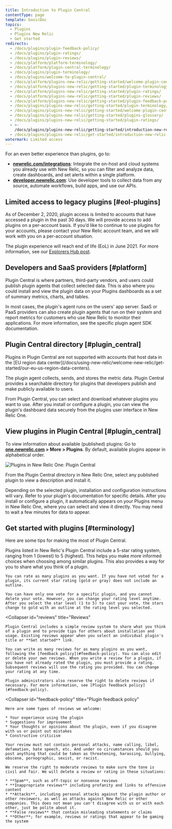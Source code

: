 ```yaml
---
title: Introduction to Plugin Central
contentType: page
template: basicDoc
topics:
  - Plugins
  - Plugins New Relic
  - Get started
redirects:
  - /docs/plugins/plugin-feedback-policy/
  - /docs/plugins/plugin-ratings/
  - /docs/plugins/plugin-reviews/
  - /docs/platform/platform-terminology/
  - /docs/platform/plugin-central-terminology/
  - /docs/plugins/plugin-terminology/
  - /docs/plugins/welcome-to-plugin-central/
  - /docs/platform/plugins-new-relic/getting-started/welcome-plugin-central/
  - /docs/platform/plugins-new-relic/getting-started/plugin-terminology/
  - /docs/platform/plugins-new-relic/getting-started/plugin-ratings/
  - /docs/platform/plugins-new-relic/getting-started/plugin-reviews/
  - /docs/platform/plugins-new-relic/getting-started/plugin-feedback-policy/
  - /docs/plugins/plugins-new-relic/getting-started/plugin-terminology/
  - /docs/plugins/plugins-new-relic/getting-started/welcome-plugin-central/
  - /docs/plugins/plugins-new-relic/getting-started/plugins-glossary/
  - /docs/plugins/plugins-new-relic/getting-started/plugin-ratings/
  - >-
    /docs/plugins/plugins-new-relic/getting-started/introduction-new-relic-plugins/
  - /docs/plugins/plugins-new-relic/get-started/introduction-new-relic-plugins/
watermark: Limited access
---
```


<Callout variant="important">
  For an even better experience than plugins, go to:

  * **[newrelic.com/integrations](https://newrelic.com/integrations)**: Integrate the on-host and cloud systems you already use with New Relic, so you can filter and analyze data, create dashboards, and set alerts within a single platform.
  * **[developer.newrelic.com](https://developer.newrelic.com)**: Use developer tools to collect data from any source, automate workflows, build apps, and use our APIs.
</Callout>

## Limited access to legacy plugins [#eol-plugins]

As of December 2, 2020, plugin access is limited to accounts that have accessed a plugin in the past 30 days. We will provide access to add plugins on a per-account basis. If you’d like to continue to use plugins for your accounts, please contact your New Relic account team, and we will work with you on a per-account situation.

The plugin experience will reach end of life (EoL) in June 2021. For more information, see our [Explorers Hub post](https://discuss.newrelic.com/t/first-notice-limiting-access-to-new-relic-plugins/121832).

## Developers and SaaS providers [#platform]

Plugin Central is where partners, third-party vendors, and users could publish plugin agents that collect selected data. This is also where you could install and view the plugin data on your Plugins dashboards as a set of summary metrics, charts, and tables.

In most cases, the plugin's agent runs on the users' app server. SaaS or PaaS providers can also create plugin agents that run on their system and report metrics for customers who use New Relic to monitor their applications. For more information, see the specific plugin agent SDK documentation.

## Plugin Central directory [#plugin_central]

<Callout variant="important">
  Plugins in Plugin Central are not supported with accounts that host data in the [EU region data center](/docs/using-new-relic/welcome-new-relic/get-started/our-eu-us-region-data-centers).
</Callout>

The plugin agent collects, sends, and stores the metric data. Plugin Central provides a searchable directory for plugins that developers publish and make publicly available to users.

From Plugin Central, you can select and download whatever plugins you want to use. After you install or configure a plugin, you can view the plugin's dashboard data securely from the plugins user interface in New Relic One.

## View plugins in Plugin Central [#plugin_central]

To view information about available (published) plugins: Go to **[one.newrelic.com](https://one.newrelic.com) > More > Plugins**. By default, available plugins appear in alphabetical order.

![Plugins in New Relic One: Plugin Central](./images/plugins-landing-page-prototype071720.png "Plugins in New Relic One: Plugin Central")

From the Plugin Central directory in New Relic One, select any published plugin to view a description and install it.

Depending on the selected plugin, installation and configuration instructions will vary. Refer to your plugin's documentation for specific details. After you install or configure a plugin, it automatically appears on your Plugins menu in New Relic One, where you can select and view it directly. You may need to wait a few minutes for data to appear.

## Get started with plugins [#terminology]

Here are some tips for making the most of Plugin Central.

<CollapserGroup>
  <Collapser
    id="ratings"
    title="Ratings"
  >
    Plugins listed in New Relic's Plugin Central include a 5-star rating system, ranging from 1 (lowest) to 5 (highest). This helps you make more informed choices when choosing among similar plugins. This also provides a way for you to share what you think of a plugin.

    You can rate as many plugins as you want. If you have not voted for a plugin, its current star rating (gold or gray) does not include an outline.

    You can have only one vote for a specific plugin, and you cannot delete your vote. However, you can change your rating level anytime. After you select the star level (1 to 5) to cast your vote, the stars change to gold with an outline at the rating level you selected.
  </Collapser>

  <Collapser
    id="reviews"
    title="Reviews"
  >
    Plugin Central includes a simple review system to share what you think of a plugin and to provide tips for others about installation and usage. Existing reviews appear when you select an individual plugin's title or **Get started** link.

    You can write as many reviews for as many plugins as you want, following the [feedback policy](#feedback-policy). You can also edit or delete your own reviews. When you write a review for a plugin, if you have not already rated the plugin, you must provide a rating. Subsequent reviews will use the rating you provided. You can change your rating at any time.

    Plugin administrators also reserve the right to delete reviews if necessary. For more information, see [Plugin feedback policy](#feedback-policy).
  </Collapser>

  <Collapser
    id="feedback-policy"
    title="Plugin feedback policy"
  >
    Here are some types of reviews we welcome:

    * Your experience using the plugin
    * Suggestions for improvement
    * Your thoughts or opinions about the plugin, even if you disagree with us or point out mistakes
    * Constructive criticism

    Your review must not contain personal attacks, name calling, libel, defamation, hate speech, etc. And under no circumstances should you post anything that could be taken as threatening, harassing, bullying, obscene, pornographic, sexist, or racist.

    We reserve the right to moderate reviews to make sure the tone is civil and fair. We will delete a review or rating in these situations:

    * **Spam**, such as off-topic or nonsense reviews
    * **Inappropriate reviews** including profanity and links to offensive content
    * **Attacks**, including personal attacks against the plugin author or other reviewers, as well as attacks against New Relic or other companies. This does not mean you can't disagree with us or with each other, just be polite about it.
    * **False reviews** that contain misleading statements or claims
    * **Other**; for example, reviews or ratings that appear to be gaming the system
  </Collapser>
</CollapserGroup>
